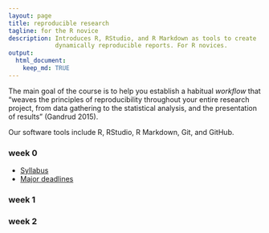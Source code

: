 ```yaml
---
layout: page
title: reproducible research
tagline: for the R novice
description: Introduces R, RStudio, and R Markdown as tools to create
             dynamically reproducible reports. For R novices. 
output: 
  html_document:
    keep_md: TRUE
---
```


The main goal of the course is to help you establish a habitual  *workflow* that "weaves the principles of reproducibility throughout your entire research project, from data gathering to the statistical analysis, and the presentation of results" (Gandrud 2015). 

Our software tools include R, RStudio, R Markdown, Git, and GitHub. 


### week 0 

- [Syllabus](pages/cm001_syllabus.html) 
- [Major deadlines](pages/cm002_deadlines.html)


### week 1


### week 2 




